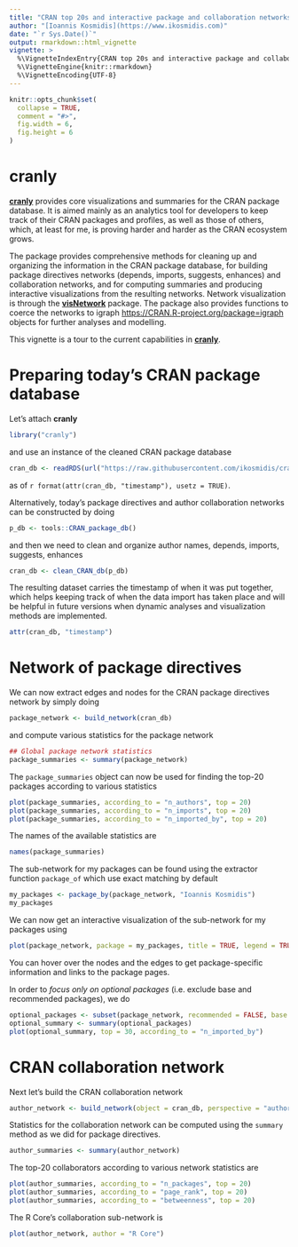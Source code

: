 ```yaml
---
title: "CRAN top 20s and interactive package and collaboration networks"
author: "[Ioannis Kosmidis](https://www.ikosmidis.com)"
date: "`r Sys.Date()`"
output: rmarkdown::html_vignette
vignette: >
  %\VignetteIndexEntry{CRAN top 20s and interactive package and collaboration networks}
  %\VignetteEngine{knitr::rmarkdown}
  %\VignetteEncoding{UTF-8}
---
```


```r
knitr::opts_chunk$set(
  collapse = TRUE,
  comment = "#>",
  fig.width = 6,
  fig.height = 6
)
```


# **cranly**
[**cranly**](https://github.com/ikosmidis/cranly) provides core visualizations and summaries for the CRAN package database. It is aimed mainly as an analytics tool for developers to keep track of their CRAN packages and profiles, as well as those of others, which, at least for me, is proving harder and harder as the CRAN ecosystem grows.

The package provides comprehensive methods for cleaning up and organizing the information in the CRAN package database, for building package directives networks (depends, imports, suggests, enhances) and collaboration networks, and for computing summaries and producing interactive visualizations from the resulting networks. Network visualization is through the [**visNetwork**](https://CRAN.R-project.org/package=visNetwork) package. The package also provides functions to coerce the networks to igraph <https://CRAN.R-project.org/package=igraph> objects for further analyses and modelling.

This vignette is a tour to the current capabilities in [**cranly**](https://github.com/ikosmidis/cranly).

# Preparing today's CRAN package database

Let's attach **cranly**
```r
library("cranly")
```
and use an instance of the cleaned CRAN package database
```r
cran_db <- readRDS(url("https://raw.githubusercontent.com/ikosmidis/cranly/develop/data/cran_db.rds"))
```
as of `r format(attr(cran_db, "timestamp"), usetz = TRUE)`.

Alternatively, today's package directives and author collaboration networks can be constructed by doing
```r
p_db <- tools::CRAN_package_db()
```
and then we need to clean and organize author names, depends, imports, suggests, enhances
```r
cran_db <- clean_CRAN_db(p_db)
```

The resulting dataset carries the timestamp of when it was put together, which helps keeping track of when the data import has taken place and will be helpful in future versions when dynamic analyses and visualization methods are implemented.
```r
attr(cran_db, "timestamp")
```

# Network of package directives

We can now extract edges and nodes for the CRAN package directives network by simply doing
```r
package_network <- build_network(cran_db)
```
and compute various statistics for the package network
```r
## Global package network statistics
package_summaries <- summary(package_network)
```

The `package_summaries` object can now be used for finding the top-20
packages according to various statistics
```r
plot(package_summaries, according_to = "n_authors", top = 20)
plot(package_summaries, according_to = "n_imports", top = 20)
plot(package_summaries, according_to = "n_imported_by", top = 20)
```
The names of the available statistics are 
```r
names(package_summaries)
```

The sub-network for my packages can be found using the extractor function `package_of` which use exact matching by default
```r
my_packages <- package_by(package_network, "Ioannis Kosmidis")
my_packages
```
We can now get an interactive visualization of the sub-network for my packages using
```r
plot(package_network, package = my_packages, title = TRUE, legend = TRUE)
```
You can hover over the nodes and the edges to get package-specific information and links to the package pages.

In order to *focus only on optional packages* (i.e. exclude base and recommended packages), we do
```r
optional_packages <- subset(package_network, recommended = FALSE, base = FALSE)
optional_summary <- summary(optional_packages)
plot(optional_summary, top = 30, according_to = "n_imported_by")
```

# CRAN collaboration network

Next let's build the CRAN collaboration network
```r
author_network <- build_network(object = cran_db, perspective = "author")
```

Statistics for the collaboration network can be computed using the `summary` method as we did for package directives.
```r
author_summaries <- summary(author_network)
```

The top-20 collaborators according to various network statistics are
```r
plot(author_summaries, according_to = "n_packages", top = 20)
plot(author_summaries, according_to = "page_rank", top = 20)
plot(author_summaries, according_to = "betweenness", top = 20)
```

The R Core's collaboration sub-network is
```r
plot(author_network, author = "R Core")
```

